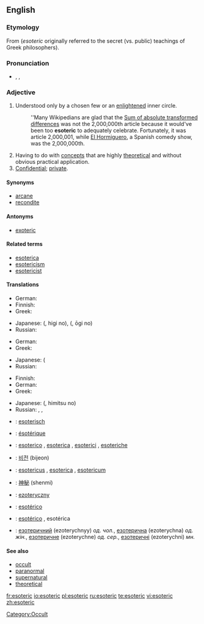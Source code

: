 ==English==

===Etymology===
From {{AGr.}} {{term|sc=polytonic|ἐσώτερoς|tr=esōteros||inner|lang=grc}} (''esoteric'' originally referred to the secret (vs. public) teachings of Greek philosophers).

===Pronunciation===
*{{enPR|/ěsōtěr'ĭk/}}, {{IPA|/ˌɛsoˈtɛrɪk/}}, {{SAMPA|/EsoU"tErIc/}}
*:{{rhymes|ɛrɪk}}

===Adjective===
{{en-adj}}

# Understood only by a chosen few or an [[enlightened]] inner circle.
#:''Many Wikipedians are glad that the [[wikipedia:Sum of absolute transformed differences|Sum of absolute transformed differences]] was not the 2,000,000th article because it would've been too '''esoteric''' to adequately celebrate. Fortunately, it was article 2,000,001, while [[wikipedia:El Hormiguero|El Hormiguero]], a Spanish comedy show, was the 2,000,000th.
# Having to do with [[concept]]s that are highly [[theoretical]] and without obvious practical application.
# [[confidential|Confidential]]; [[private]].

====Synonyms====
*[[arcane]]
*[[recondite]]

====Antonyms====
*[[exoteric]]

====Related terms====
*[[esoterica]]
*[[esotericism]]
*[[esotericist]]

====Translations====
{{trans-top|understood only by a chosen few or an enlightened inner circle}}
*German: {{t|de|esoterisch}}
*Finnish: {{t-|fi|esoteerinen}}
*Greek: {{t|el|εσωτερικός||tr=esoterikós|sc=Grek}}
{{trans-mid}}
*Japanese: {{JAchar|[[秘儀]]の}} ({{JAchar|[[ひぎ]]の}}, higi no), {{JAchar|[[奥義]]の}} ({{JAchar|[[おうぎ]]の}}, ōgi no)
*Russian: {{t|ru|эзотерический|tr=ezoteríčeskij|sc=Cyrl}}
{{trans-bottom}}

{{trans-top|having to do with concepts that are highly theoretical}}
*German: {{t|de|esoterisch}}
*Greek: {{t|el|απόκρυφος||tr=apókrifos|sc=Grek}}
{{trans-mid}}
*Japanese: {{t|ja|深遠な|sc=JAchar}} ({{t|ja|しんえんな|tr=shin'enna|sc=JAchar}}
*Russian: {{t|ru|эзотерический|tr=ezoteríčeskij|sc=Cyrl}}
{{trans-bottom}}

{{trans-top|confidential; private}}
*Finnish: {{t|fi|luottamuksellinen}}
*German: {{t+|de|geheim}}
*Greek: {{t|el|εσωτερικός||tr=esoterikós|sc=Grek}}
{{trans-mid}}
*Japanese: {{JAchar|[[秘密]]の}} ({{JAchar|[[ひみつ]]の}}, himitsu no)
*Russian: {{t|ru|эзотерический|tr=ezoteríčeskij|sc=Cyrl}}, {{t|ru|тайный|tr=tájnyj|sc=Cyrl}}, {{t|ru|скрытый|tr=skrýtyj|sc=Cyrl}}
{{trans-bottom}}

{{checktrans-top}}
*{{ttbc|Dutch}}: [[esoterisch]]
*{{ttbc|French}}: [[ésotérique]]
*{{ttbc|Italian}}: [[esoterico]] {{m}}, [[esoterica]] {{f}}, [[esoterici]] {{m|p}}, [[esoteriche]] {{f|p}}
*{{ttbc|Korean}}: [[비전]] (bijeon)
{{checktrans-mid}}
*{{ttbc|Latin}}: [[esotericus]] {{m}}, [[esoterica]] {{f}}, [[esotericum]] {{n}}
*{{ttbc|Mandarin Chinese}}: [[神秘]] (shenmi)
*{{ttbc|Polish}}: [[ezoteryczny]]
*{{ttbc|Portuguese}}: [[esotérico]]
*{{ttbc|Spanish}}: [[esotérico]] {{m}}, esotérica {{f}}
*{{ttbc|Ukrainian}}: [[езотеричний]] (ezoterychnyy) ''од. чол.'', [[езотерична]] (ezoterychna) ''од. жін.'', [[езотеричне]] (ezoterychne) ''од. сер.'', [[езотеричні]] (ezoterychni) ''мн.''
{{checktrans-bottom}}

====See also====
*[[occult]]
*[[paranormal]]
*[[supernatural]]
*[[theoretical]]

[[Category:Occult]]

[[fr:esoteric]]
[[io:esoteric]]
[[pl:esoteric]]
[[ru:esoteric]]
[[te:esoteric]]
[[vi:esoteric]]
[[zh:esoteric]]